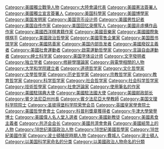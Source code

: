 {{Catmore}}
{{DEFAULTSORT:Franklin, Benjamin}}
[[Category:美國獨立戰爭人物|Category:美國獨立戰爭人物]]
[[Category:大陸會議代表|Category:大陸會議代表]]
[[Category:美國憲法簽署人|Category:美國憲法簽署人]]
[[Category:美國獨立宣言簽署人|Category:美國獨立宣言簽署人]]
[[Category:美国科學家|Category:美国科學家]]
[[Category:美國博學家|Category:美國博學家]]
[[Category:美国发明家|Category:美国发明家]]
[[Category:美国货币设计师|Category:美国货币设计师]]
[[Category:美國男性記者|Category:美國男性記者]]
[[Category:美国自传作家|Category:美国自传作家]]
[[Category:美国回忆录撰写人|Category:美国回忆录撰写人]]
[[Category:美國非虛構作品作家|Category:美國非虛構作品作家]]
[[Category:美國西洋棋書籍作家|Category:美國西洋棋書籍作家]]
[[Category:美國音樂家|Category:美國音樂家]]
[[Category:美國國際象棋棋手|Category:美國國際象棋棋手]]
[[Category:美國政治哲學家|Category:美國政治哲學家]]
[[Category:美國零售企業家|Category:美國零售企業家]]
[[Category:美国图书馆学家|Category:美国图书馆学家]]
[[Category:美國慈善家|Category:美國慈善家]]
[[Category:美国内部告发者|Category:美国内部告发者]]
[[Category:美國廢奴主義者|Category:美國廢奴主義者]]
[[Category:美國社會運動者|Category:美國社會運動者]]
[[Category:啟蒙運動哲學家|Category:啟蒙運動哲學家]]
[[Category:言論自由運動者|Category:言論自由運動者]]
[[Category:绅士科学家|Category:绅士科学家]]
[[Category:美国字体设计师|Category:美国字体设计师]]
[[Category:文字發明者|Category:文字發明者]]
[[Category:独立学者|Category:独立学者]]
[[Category:修辭學理論家|Category:修辭學理論家]]
[[Category:與電學相關的人物|Category:與電學相關的人物]]
[[Category:大学和学院建立者|Category:大学和学院建立者]]
[[Category:道德哲学家|Category:道德哲学家]]
[[Category:文化哲學家|Category:文化哲學家]]
[[Category:文學哲學家|Category:文學哲學家]]
[[Category:历史哲学家|Category:历史哲学家]]
[[Category:宗教哲学家|Category:宗教哲学家]]
[[Category:教育哲学家|Category:教育哲学家]]
[[Category:科学哲学家|Category:科学哲学家]]
[[Category:社会哲学家|Category:社会哲学家]]
[[Category:社会科学哲学家|Category:社会科学哲学家]]
[[Category:技術哲學家|Category:技術哲學家]]
[[Category:社會評論家|Category:社會評論家]]
[[Category:使用筆名的作家|Category:使用筆名的作家]]
[[Category:美國駐瑞典大使|Category:美國駐瑞典大使]]
[[Category:美國駐法國大使|Category:美國駐法國大使]]
[[Category:美國邮政部长|Category:美國邮政部长]]
[[Category:賓夕法尼亞州州長|Category:賓夕法尼亞州州長]]
[[Category:賓夕法尼亞大學教師|Category:賓夕法尼亞大學教師]]
[[Category:美国文理科学院院士|Category:美国文理科学院院士]]
[[Category:圣彼得堡科学院荣誉会员|Category:圣彼得堡科学院荣誉会员]]
[[Category:英國皇家學會院士|Category:英國皇家學會院士]]
[[Category:美國哲學會會士|Category:美國哲學會會士]]
[[Category:科普利獎章獲得者|Category:科普利獎章獲得者]]
[[Category:牛津大學榮譽博士|Category:牛津大學榮譽博士]]
[[Category:美國偉人名人堂入選者|Category:美國偉人名人堂入選者]]
[[Category:美國新教徒|Category:美國新教徒]]
[[Category:美國素食主義者|Category:美國素食主義者]]
[[Category:共济会会长|Category:共济会会长]]
[[Category:美國共濟會會員|Category:美國共濟會會員]]
[[Category:美國紙幣上的人物|Category:美國紙幣上的人物]]
[[Category:18世纪美国政治人物|Category:18世纪美国政治人物]]
[[Category:18世紀美國哲學家|Category:18世紀美國哲學家]]
[[Category:18世紀美國作家|Category:18世紀美國作家]]
[[Category:波士頓殖民時期人物|Category:波士頓殖民時期人物]]
[[Category:費城人|Category:費城人]]
[[Category:波士頓人|Category:波士頓人]]
[[Category:以美国科学家命名的分类|Category:以美国科学家命名的分类]]
[[Category:以美國政治人物命名的分類|Category:以美國政治人物命名的分類]]
